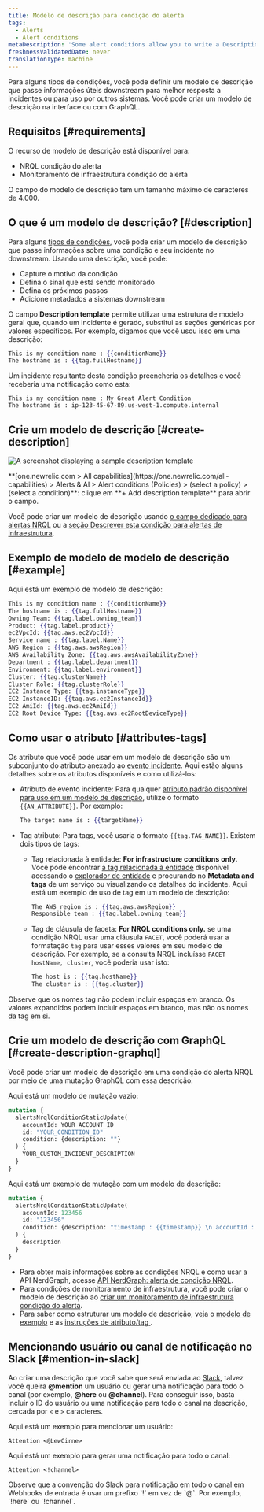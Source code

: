 ```yaml
---
title: Modelo de descrição para condição do alerta
tags:
  - Alerts
  - Alert conditions
metaDescription: 'Some alert conditions allow you to write a Description, which adds context to your incidents and notifications.'
freshnessValidatedDate: never
translationType: machine
---
```


Para alguns tipos de condições, você pode definir um modelo de descrição que passe informações úteis downstream para melhor resposta a incidentes ou para uso por outros sistemas. Você pode criar um modelo de descrição na interface ou com GraphQL.

## Requisitos [#requirements]

O recurso de modelo de descrição está disponível para:

* NRQL condição do alerta
* Monitoramento de infraestrutura condição do alerta

O campo do modelo de descrição tem um tamanho máximo de caracteres de 4.000.

## O que é um modelo de descrição? [#description]

Para alguns [tipos de condições](#requirements), você pode criar um modelo de descrição que passe informações sobre uma condição e seu incidente no downstream. Usando uma descrição, você pode:

* Capture o motivo da condição
* Defina o sinal que está sendo monitorado
* Defina os próximos passos
* Adicione metadados a sistemas downstream

O campo <DNT>**Description template**</DNT> permite utilizar uma estrutura de modelo geral que, quando um incidente é gerado, substitui as seções genéricas por valores específicos. Por exemplo, digamos que você usou isso em uma descrição:

```handlebars
This is my condition name : {{conditionName}}
The hostname is : {{tag.fullHostname}}
```

Um incidente resultante desta condição preencheria os detalhes e você receberia uma notificação como esta:

```
This is my condition name : My Great Alert Condition
The hostname is : ip-123-45-67-89.us-west-1.compute.internal
```

## Crie um modelo de descrição [#create-description]

<img
  title="description template"
  alt="A screenshot displaying a sample description template"
  src="/images/alerts_screenshot-full_custom-incident-description-alerts.webp"
/>

<figcaption>
  <DNT>**[one.newrelic.com > All capabilities](https://one.newrelic.com/all-capabilities) > Alerts & AI > Alert conditions (Policies) > (select a policy) > (select a condition)**</DNT>: clique em <DNT>**+ Add description template**</DNT> para abrir o campo.
</figcaption>

Você pode criar um modelo de descrição usando [o campo dedicado para alertas NRQL](/docs/alerts-applied-intelligence/new-relic-alerts/alert-conditions/create-nrql-alert-conditions/) ou a [seção Descrever esta condição para alertas de infraestrutura](/docs/infrastructure/new-relic-infrastructure/infrastructure-alert-conditions/infrastructure-alerts-add-edit-or-view-host-alert-information/).

## Exemplo de modelo de modelo de descrição [#example]

Aqui está um exemplo de modelo de descrição:

```handlebars
This is my condition name : {{conditionName}}
The hostname is : {{tag.fullHostname}}
Owning Team: {{tag.label.owning_team}}
Product: {{tag.label.product}}
ec2VpcId: {{tag.aws.ec2VpcId}}
Service name : {{tag.label.Name}}
AWS Region : {{tag.aws.awsRegion}}
AWS Availability Zone: {{tag.aws.awsAvailabilityZone}}
Department : {{tag.label.department}}
Environment: {{tag.label.environment}}
Cluster: {{tag.clusterName}}
Cluster Role: {{tag.clusterRole}}
EC2 Instance Type: {{tag.instanceType}}
EC2 InstanceID: {{tag.aws.ec2InstanceId}}
EC2 AmiId: {{tag.aws.ec2AmiId}}
EC2 Root Device Type: {{tag.aws.ec2RootDeviceType}}
```

## Como usar o atributo [#attributes-tags]

Os atributo que você pode usar em um modelo de descrição são um subconjunto do atributo anexado ao [evento incidente](/docs/alerts-applied-intelligence/new-relic-alerts/advanced-alerts/understand-technical-concepts/incident-event-attributes). Aqui estão alguns detalhes sobre os atributos disponíveis e como utilizá-los:

* Atributo de evento incidente: Para qualquer [atributo padrão disponível para uso em um modelo de descrição](/docs/alerts-applied-intelligence/new-relic-alerts/advanced-alerts/understand-technical-concepts/incident-event-attributes), utilize o formato `{{AN_ATTRIBUTE}}`. Por exemplo:

  ```handlebars
  The target name is : {{targetName}}
  ```

* Tag atributo: Para tags, você usaria o formato `{{tag.TAG_NAME}}`. Existem dois tipos de tags:

  * Tag relacionada à entidade: <DNT>**For infrastructure conditions only.**</DNT> Você pode encontrar [a tag relacionada à entidade](/docs/new-relic-one/use-new-relic-one/core-concepts/tagging-use-tags-organize-group-what-you-monitor#) disponível acessando o [explorador de entidade](/docs/new-relic-one/use-new-relic-one/ui-data/new-relic-one-entity-explorer-view-performance-across-apps-services-hosts) e procurando no <DNT>**Metadata and tags**</DNT> de um serviço ou visualizando os detalhes do incidente. Aqui está um exemplo de uso de tag em um modelo de descrição:

    ```handlebars
    The AWS region is : {{tag.aws.awsRegion}}
    Responsible team : {{tag.label.owning_team}}
    ```

  * Tag de cláusula de faceta: <DNT>**For NRQL conditions only.**</DNT> se uma condição NRQL usar uma cláusula `FACET`, você poderá usar a formatação `tag` para usar esses valores em seu modelo de descrição. Por exemplo, se a consulta NRQL incluísse `FACET hostName, cluster`, você poderia usar isto:

    ```handlebars
    The host is : {{tag.hostName}}
    The cluster is : {{tag.cluster}}
    ```

Observe que os nomes tag não podem incluir espaços em branco. Os valores expandidos podem incluir espaços em branco, mas não os nomes da tag em si.

## Crie um modelo de descrição com GraphQL [#create-description-graphql]

Você pode criar um modelo de descrição em uma condição do alerta NRQL por meio de uma mutação GraphQL com essa descrição.

Aqui está um modelo de mutação vazio:

```graphql
mutation {
  alertsNrqlConditionStaticUpdate(
    accountId: YOUR_ACCOUNT_ID
    id: "YOUR_CONDITION_ID"
    condition: {description: ""}
  ) {
    YOUR_CUSTOM_INCIDENT_DESCRIPTION
  }
}
```

Aqui está um exemplo de mutação com um modelo de descrição:

```graphql
mutation {
  alertsNrqlConditionStaticUpdate(
    accountId: 123456
    id: "123456"
    condition: {description: "timestamp : {{timestamp}} \n accountId : {{accountId}} \n type : {{type}} \n event : {{event}} \n description : {{description}} \n policyId : {{policyId}} \n policyName: {{policyName}} \n conditionName : {{conditionName}} \n conditionId : {{conditionId}} \n product : {{product}} \n conditionType : {{conditionType}} \n RunbookUrl : {{runbookUrl}} \n nrqlQuery : {{nrqlQuery}} \n nrqlEventType : {{nrqlEventType}} \n targetID : {{targetId}} \n targetName : {{targetName}} \n commandLine : {{tag.commandLine}} \n entityGuid : {{tag.entityGuid}} \n entityName : {{tag.entityName}} \n fullHostname : {{tag.fullHostname}} \n instanceType : {{tag.instanceType}} \n processDisplayName : {{tag.processDisplayName}}"}
  ) {
    description
  }
}
```

* Para obter mais informações sobre as condições NRQL e como usar a API NerdGraph, acesse [API NerdGraph: alerta de condição NRQL](/docs/alerts/alerts-nerdgraph/nerdgraph-examples/nerdgraph-api-alerts-nrql-conditions).
* Para condições de monitoramento de infraestrutura, você pode criar o modelo de descrição ao [criar um monitoramento de infraestrutura condição do alerta](/docs/infrastructure/new-relic-infrastructure/infrastructure-alert-conditions/infrastructure-alerts-add-edit-or-view-host-alert-information).
* Para saber como estruturar um modelo de descrição, veja o [modelo de exemplo](#example) e as [instruções de atributo/tag ](#attributes-tags).

## Mencionando usuário ou canal de notificação no Slack [#mention-in-slack]

Ao criar uma descrição que você sabe que será enviada ao [Slack](/docs/alerts-applied-intelligence/new-relic-alerts/alert-notifications/notification-channels-control-where-send-alerts#slack), talvez você queira <DNT>**@mention**</DNT> um usuário ou gerar uma notificação para todo o canal (por exemplo, <DNT>**@here**</DNT> ou <DNT>**@channel**</DNT>). Para conseguir isso, basta incluir o ID do usuário ou uma notificação para todo o canal na descrição, cercada por `<` e `>` caracteres.

Aqui está um exemplo para mencionar um usuário:

```
Attention <@LewCirne>
```

Aqui está um exemplo para gerar uma notificação para todo o canal:

```
Attention <!channel>
```

<Callout variant="important">
  Observe que a convenção do Slack para notificação em todo o canal em Webhooks de entrada é usar um prefixo `!` em vez de `@`. Por exemplo, `!here` ou `!channel`.
</Callout>
